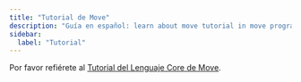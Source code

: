 ```yaml
---
title: "Tutorial de Move"
description: "Guía en español: learn about move tutorial in move programming language for aptos smart contract development."
sidebar:
  label: "Tutorial"
---
```


Por favor refiérete al [Tutorial del Lenguaje Core de Move](https://github.com/aptos-labs/aptos-core/tree/main/aptos-move/move-examples/move-tutorial).
